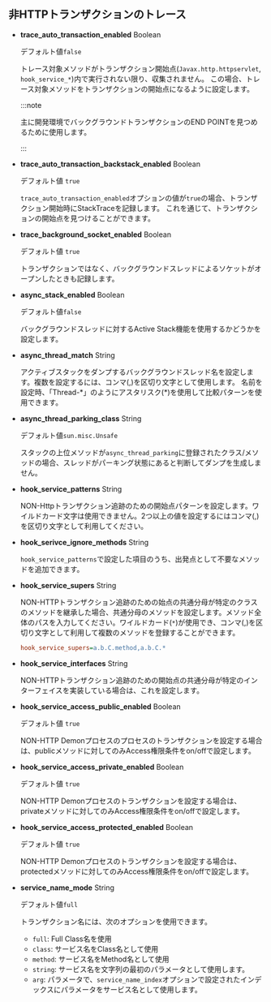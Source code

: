 ## 非HTTPトランザクションのトレース

- **trace_auto_transaction_enabled** <span class='type'>Boolean</span>

  デフォルト値`false`

  トレース対象メソッドがトランザクション開始点(`Javax.http.httpservlet`, `hook_service_*`)内で実行されない限り、収集されません。 この場合、トレース対象メソッドをトランザクションの開始点になるように設定します。

  :::note

  主に開発環境でバックグラウンドトランザクションのEND POINTを見つめるために使用します。

  :::

- **trace_auto_transaction_backstack_enabled** <span class='type'>Boolean</span>

  デフォルト値 `true`

  `trace_auto_transaction_enabled`オプションの値が`true`の場合、トランザクション開始時にStackTraceを記録します。 これを通じて、トランザクションの開始点を見つけることができます。

- **trace_background_socket_enabled** <span class='type'>Boolean</span>

  デフォルト値 `true`

  トランザクションではなく、バックグラウンドスレッドによるソケットがオープンしたときも記録します。

- **async_stack_enabled** <span class='type'>Boolean</span>

  デフォルト値`false`

  バックグラウンドスレッドに対するActive Stack機能を使用するかどうかを設定します。

- **async_thread_match** <span class='type'>String</span>

  アクティブスタックをダンプするバックグラウンドスレッド名を設定します。複数を設定するには、コンマ(,)を区切り文字として使用します。 名前を設定時、「Thread-\*」のようにアスタリスク(\*)を使用して比較パターンを使用できます。

- **async_thread_parking_class** <span class='type'>String</span>

  デフォルト値`sun.misc.Unsafe`

  スタックの上位メソッドが`async_thread_parking`に登録されたクラス/メソッドの場合、スレッドがパーキング状態にあると判断してダンプを生成しません。

- **hook_service_patterns** <span class='type'>String</span>

  NON-Httpトランザクション追跡のための開始点パターンを設定します。ワイルドカード文字は使用できません。2つ以上の値を設定するにはコンマ(,)を区切り文字として利用してください。

- **hook_serivce_ignore_methods** <span class='type'>String</span>

  `hook_service_patterns`で設定した項目のうち、出発点として不要なメソッドを追加できます。

- **hook_service_supers** <span class='type'>String</span>

  NON-HTTPトランザクション追跡のための始点の共通分母が特定のクラスのメソッドを継承した場合、共通分母のメソッドを設定します。メソッド全体のパスを入力してください。ワイルドカード(`*`)が使用でき、コンマ(,)を区切り文字として利用して複数のメソッドを登録することができます。

  ```ini title="whatap.conf"
  hook_service_supers=a.b.C.method,a.b.C.*
  ```

- **hook_service_interfaces** <span class='type'>String</span>

  NON-HTTPトランザクション追跡のための開始点の共通分母が特定のインターフェイスを実装している場合は、これを設定します。

- **hook_service_access_public_enabled** <span class='type'>Boolean</span>

  デフォルト値 `true`

  NON-HTTP Demonプロセスのプロセスのトランザクションを設定する場合は、publicメソッドに対してのみAccess権限条件をon/offで設定します。

- **hook_service_access_private_enabled** <span class='type'>Boolean</span>

  デフォルト値 `true`

  NON-HTTP Demonプロセスのトランザクションを設定する場合は、privateメソッドに対してのみAccess権限条件をon/offで設定します。

- **hook_service_access_protected_enabled** <span class='type'>Boolean</span>

  デフォルト値 `true`

  NON-HTTP Demonプロセスのトランザクションを設定する場合は、protectedメソッドに対してのみAccess権限条件をon/offで設定します。

- **service_name_mode** <span class='type'>String</span>

  デフォルト値`full`

  トランザクション名には、次のオプションを使用できます。

  - `full`: Full Class名を使用
  - `class`: サービス名をClass名として使用
  - `method`: サービス名をMethod名として使用
  - `string`: サービス名を文字列の最初のパラメータとして使用します。
  - `arg`: パラメータで、`service_name_index`オプションで設定されたインデックスにパラメータをサービス名として使用します。

